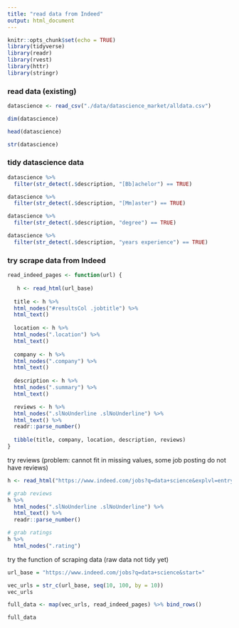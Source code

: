 ```yaml
---
title: "read data from Indeed"
output: html_document
---
```


```r
knitr::opts_chunk$set(echo = TRUE)
library(tidyverse)
library(readr)
library(rvest)
library(httr)
library(stringr)
```

### read data (existing)

```r
datascience <- read_csv("./data/datascience_market/alldata.csv")

dim(datascience)

head(datascience)

str(datascience)
```

### tidy datascience data

```r
datascience %>% 
  filter(str_detect(.$description, "[Bb]achelor") == TRUE) 

datascience %>% 
  filter(str_detect(.$description, "[Mm]aster") == TRUE) 

datascience %>% 
  filter(str_detect(.$description, "degree") == TRUE)

datascience %>% 
  filter(str_detect(.$description, "years experience") == TRUE)
```


### try scrape data from Indeed

```r
read_indeed_pages <- function(url) {
  
   h <- read_html(url_base)
   
  title <- h %>% 
  html_nodes("#resultsCol .jobtitle") %>% 
  html_text()
  
  location <- h %>% 
  html_nodes(".location") %>% 
  html_text()
  
  company <- h %>% 
  html_nodes(".company") %>% 
  html_text()
  
  description <- h %>% 
  html_nodes(".summary") %>% 
  html_text() 

  reviews <- h %>% 
  html_nodes(".slNoUnderline .slNoUnderline") %>% 
  html_text() %>% 
  readr::parse_number()
  
  tibble(title, company, location, description, reviews)
}
```

try reviews (problem: cannot fit in missing values, some job posting do not have reviews)

```r
h <- read_html("https://www.indeed.com/jobs?q=data+science&explvl=entry_level")

# grab reviews
h %>% 
  html_nodes(".slNoUnderline .slNoUnderline") %>% 
  html_text() %>% 
  readr::parse_number()

# grab ratings
h %>% 
  html_nodes(".rating")
```

try the function of scraping data (raw data not tidy yet)

```r
url_base = "https://www.indeed.com/jobs?q=data+science&start="

vec_urls = str_c(url_base, seq(10, 100, by = 10))
vec_urls

full_data <- map(vec_urls, read_indeed_pages) %>% bind_rows()

full_data
```


